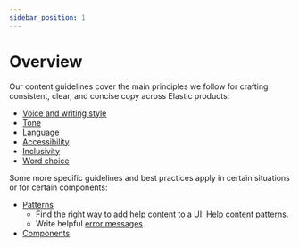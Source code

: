 ```yaml
---
sidebar_position: 1
---
```


# Overview

Our content guidelines cover the main principles we follow for crafting consistent, clear, and concise copy across Elastic products:

- [Voice and writing style](./style.mdx)
- [Tone](./adapt-tone.mdx)
- [Language](./language.mdx)
- [Accessibility](./accessibility.mdx)
- [Inclusivity](./inclusivity.mdx)
- [Word choice](./word-choice.mdx)

Some more specific guidelines and best practices apply in certain situations or for certain components:

- [Patterns](../patterns/index.mdx)
  - Find the right way to add help content to a UI: [Help content patterns](../patterns/help-content.mdx).
  - Write helpful [error messages](../patterns/error-messages/index.mdx).
- [Components](../components/index.mdx)
